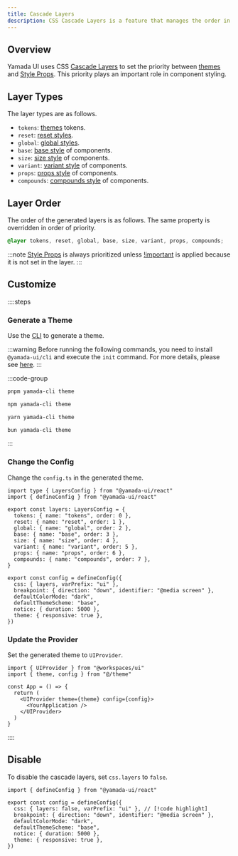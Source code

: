 ```yaml
---
title: Cascade Layers
description: CSS Cascade Layers is a feature that manages the order in which CSS rules are applied to elements.
---
```


## Overview

Yamada UI uses CSS [Cascade Layers](https://developer.mozilla.org/en-US/docs/Web/CSS/@layer) to set the priority between [themes](/docs/theming) and [Style Props](/docs/styling/style-props). This priority plays an important role in component styling.

## Layer Types

The layer types are as follows.

- `tokens`: [themes](/docs/theming) tokens.
- `reset`: [reset styles](/docs/styling/reset-styles).
- `global`: [global styles](/docs/styling/global-styles).
- `base`: [base style](/docs/components/styled#base-style) of components.
- `size`: [size style](/docs/components/styled#size-style) of components.
- `variant`: [variant style](/docs/components/styled#variant-style) of components.
- `props`: [props style](/docs/components/styled#props-style) of components.
- `compounds`: [compounds style](/docs/components/styled#compounds-style) of components.

## Layer Order

The order of the generated layers is as follows. The same property is overridden in order of priority.

```css
@layer tokens, reset, global, base, size, variant, props, compounds;
```

:::note
[Style Props](/docs/styling/style-props) is always prioritized unless [!important](https://developer.mozilla.org/en-US/docs/Web/CSS/important) is applied because it is not set in the layer.
:::

## Customize

::::steps

### Generate a Theme

Use the [CLI](/docs/theming/cli) to generate a theme.

:::warning
Before running the following commands, you need to install `@yamada-ui/cli` and execute the `init` command. For more details, please see [here](/docs/get-started/cli).
:::

:::code-group

```bash [pnpm]
pnpm yamada-cli theme
```

```bash [npm]
npm yamada-cli theme
```

```bash [yarn]
yarn yamada-cli theme
```

```bash [bun]
bun yamada-cli theme
```

:::

### Change the Config

Change the `config.ts` in the generated theme.

```tsx title="theme/config.ts" {1,4-13,16}
import type { LayersConfig } from "@yamada-ui/react"
import { defineConfig } from "@yamada-ui/react"

export const layers: LayersConfig = {
  tokens: { name: "tokens", order: 0 },
  reset: { name: "reset", order: 1 },
  global: { name: "global", order: 2 },
  base: { name: "base", order: 3 },
  size: { name: "size", order: 4 },
  variant: { name: "variant", order: 5 },
  props: { name: "props", order: 6 },
  compounds: { name: "compounds", order: 7 },
}

export const config = defineConfig({
  css: { layers, varPrefix: "ui" },
  breakpoint: { direction: "down", identifier: "@media screen" },
  defaultColorMode: "dark",
  defaultThemeScheme: "base",
  notice: { duration: 5000 },
  theme: { responsive: true },
})
```

### Update the Provider

Set the generated theme to `UIProvider`.

```tsx {2,6}
import { UIProvider } from "@workspaces/ui"
import { theme, config } from "@/theme"

const App = () => {
  return (
    <UIProvider theme={theme} config={config}>
      <YourApplication />
    </UIProvider>
  )
}
```

::::

## Disable

To disable the cascade layers, set `css.layers` to `false`.

```tsx title="theme/config.ts"
import { defineConfig } from "@yamada-ui/react"

export const config = defineConfig({
  css: { layers: false, varPrefix: "ui" }, // [!code highlight]
  breakpoint: { direction: "down", identifier: "@media screen" },
  defaultColorMode: "dark",
  defaultThemeScheme: "base",
  notice: { duration: 5000 },
  theme: { responsive: true },
})
```
